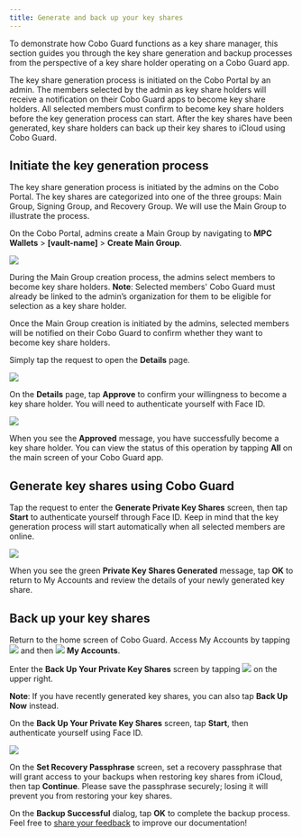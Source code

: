 ```yaml
---
title: Generate and back up your key shares
---
```


To demonstrate how Cobo Guard functions as a key share manager, this section guides you through the key share generation and backup processes from the perspective of a key share holder operating on a Cobo Guard app.

The key share generation process is initiated on the Cobo Portal by an admin. The members selected by the admin as key share holders will receive a notification on their Cobo Guard apps to become key share holders. All selected members must confirm to become key share holders before the key generation process can start. After the key shares have been generated, key share holders can back up their key shares to iCloud using Cobo Guard.

## Initiate the key generation process
The key share generation process is initiated by the admins on the Cobo Portal. The key shares are categorized into one of the three groups: Main Group, Signing Group, and Recovery Group. We will use the Main Group to illustrate the process.

On the Cobo Portal, admins create a Main Group by navigating to **MPC Wallets** > **[vault-name]** > **Create Main Group**.

<img src="/en/images/cobo-guard/common/createmaingroup.png" className="screenshot_full_screen"></img>

During the Main Group creation process, the admins select members to become key share holders. **Note**: Selected members' Cobo Guard must already be linked to the admin’s organization for them to be eligible for selection as a key share holder.

Once the Main Group creation is initiated by the admins, selected members will be notified on their Cobo Guard to confirm whether they want to become key share holders.

Simply tap the request to open the **Details** page.

<img src="/en/images/cobo-guard/common/become.png" className="screenshot_nav_bar"></img>

On the **Details** page, tap **Approve** to confirm your willingness to become a key share holder. You will need to authenticate yourself with Face ID.

<img src="/en/images/cobo-guard/common/become1.png" className="screenshot_nav_bar"></img>

When you see the **Approved** message, you have successfully become a key share holder. You can view the status of this operation by tapping **All** on the main screen of your Cobo Guard app.

## Generate key shares using Cobo Guard
Tap the request to enter the **Generate Private Key Shares** screen, then tap **Start** to authenticate yourself through Face ID. Keep in mind that the key generation process will start automatically when all selected members are online.

<img src="/en/images/cobo-guard/common/keygen.png" className="screenshot_nav_bar"></img>

When you see the green **Private Key Shares Generated** message, tap **OK** to return to My Accounts and review the details of your newly generated key share.

## Back up your key shares
Return to the home screen of Cobo Guard. Access My Accounts by tapping <img src="/en/images/cobo-guard/common/icon_menu.svg" className="icon"></img> and then <img src="/en/images/cobo-guard/common/icon_account.svg" className="icon"></img> **My Accounts**.

Enter the **Back Up Your Private Key Shares** screen by tapping <img src="/en/images/cobo-guard/common/icon_cloud.svg" className="icon"></img> on the upper right.

**Note**: If you have recently generated key shares, you can also tap **Back Up Now** instead.

On the **Back Up Your Private Key Shares** screen, tap **Start**, then authenticate yourself using Face ID.

<img src="/en/images/cobo-guard/common/backup.png" className="screenshot_nav_bar"></img>

On the **Set Recovery Passphrase** screen, set a recovery passphrase that will grant access to your backups when restoring key shares from iCloud, then tap **Continue**.
<Warning>Please save the passphrase securely; losing it will prevent you from restoring your key shares.</Warning>

On the **Backup Successful** dialog, tap **OK** to complete the backup process.
<Tip>Feel free to [share your feedback](https://forms.zohopublic.com/cobo/form/DocumentFeedbackForm/formperma/QvLOhxJv1_JMsJ-1dleZ8Itb_7rzN-LtgvsDdxosoVI?referrername=manuals) to improve our documentation!</Tip>
